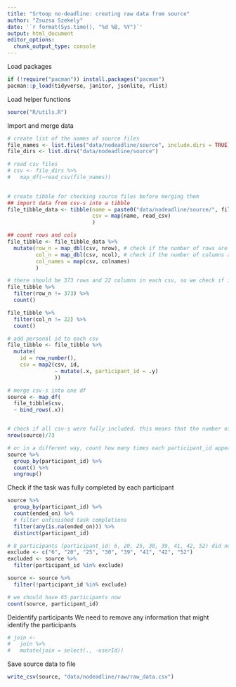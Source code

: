 ```yaml
---
title: "Srtoop no-deadline: creating raw data from source"
author: "Zsuzsa Szekely"
date: '`r format(Sys.time(), "%d %B, %Y")`'
output: html_document
editor_options: 
  chunk_output_type: console
---
```


Load packages

```r
if (!require("pacman")) install.packages("pacman")
pacman::p_load(tidyverse, janitor, jsonlite, rlist)
```

Load helper functions

```r
source("R/utils.R")
```

Import and merge data

```r
# create list of the names of source files
file_names <- list.files("data/nodeadline/source", include.dirs = TRUE)
file_dirs <- list.dirs("data/nodeadline/source")

# read csv files
# csv <- file_dirs %>% 
#   map_df(~read_csv(file_names))
  

# create tibble for checking source files before merging them
## import data from csv-s into a tibble
file_tibble_data <- tibble(name = paste0("data/nodeadline/source/", file_names),
                           csv = map(name, read_csv)
                           )

## count rows and cols
file_tibble <- file_tibble_data %>% 
  mutate(row_n = map_dbl(csv, nrow), # check if the number of rows are equal in each csv
         col_n = map_dbl(csv, ncol), # check if the number of columns are equal in each csv
         col_names = map(csv, colnames)
         )

# there should be 373 rows and 22 columns in each csv, so we check if it is like that in each csv
file_tibble %>% 
  filter(row_n != 373) %>% 
  count()

file_tibble %>% 
  filter(col_n != 22) %>% 
  count()

# add personal id to each csv
file_tibble <- file_tibble %>% 
  mutate(
    id = row_number(),
    csv = map2(csv, id,
               ~ mutate(.x, participant_id = .y) 
               ))

# merge csv-s into one df
source <- map_df(
  file_tibble$csv,
  ~ bind_rows(.x))


# check if all csv-s were fully included. this means that the number of rows of source tibble divided with the number of csv-s (73) should equal with the number of rows of a single csv (373)
nrow(source)/73

# or in a different way, count how many times each participant_id appears (we expect n = 373 in each case)
source %>%
  group_by(participant_id) %>%
  count() %>% 
  ungroup()
```

Check if the task was fully completed by each participant

```r
source %>%
  group_by(participant_id) %>%
  count(ended_on) %>% 
  # filter unfinished task completions
  filter(any(is.na(ended_on))) %>% 
  distinct(participant_id)

# 8 participants (participant_id: 6, 20, 25, 30, 39, 41, 42, 52) did not finish the task. We save these participants' data into a separate df and exclude them from source df.
exclude <- c("6", "20", "25", "30", "39", "41", "42", "52")
excluded <- source %>% 
  filter(participant_id %in% exclude)

source <- source %>% 
  filter(!participant_id %in% exclude)

# we should have 65 participants now
count(source, participant_id)
```

Deidentify participants
We need to remove any information that might identify the participants

```r
# join <- 
#   join %>% 
#   mutate(join = select(., -userId))
```

Save source data to file

```r
write_csv(source, "data/nodeadline/raw/raw_data.csv")
```